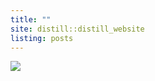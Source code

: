 ```yaml
---
title: ""
site: distill::distill_website
listing: posts
---
```


<div style="width: 100%; float: left;">

</div>

![](imgs/Untitled.jpeg)

<div style="width: 100%; float: right;">

<br/>
<br/>


</div>
